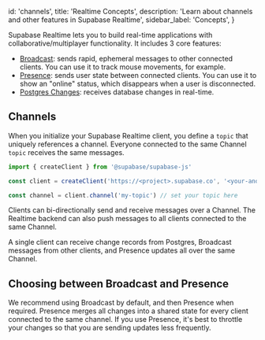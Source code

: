
  id: 'channels',
  title: 'Realtime Concepts',
  description: 'Learn about channels and other features in Supabase Realtime',
  sidebar_label: 'Concepts',
}

Supabase Realtime lets you to build real-time applications with collaborative/multiplayer functionality. It includes 3 core features:

- [Broadcast](/docs/guides/realtime/broadcast): sends rapid, ephemeral messages to other connected clients. You can use it to track mouse movements, for example.
- [Presence](/docs/guides/realtime/presence): sends user state between connected clients. You can use it to show an "online" status, which disappears when a user is disconnected.
- [Postgres Changes](/docs/guides/realtime/postgres-changes): receives database changes in real-time.

## Channels

When you initialize your Supabase Realtime client, you define a `topic` that uniquely references a channel. Everyone connected to the same Channel `topic` receives the same messages.

```js
import { createClient } from '@supabase/supabase-js'

const client = createClient('https://<project>.supabase.co', '<your-anon-key>')

const channel = client.channel('my-topic') // set your topic here
```

Clients can bi-directionally send and receive messages over a Channel. The Realtime backend can also push messages to all clients connected to the same Channel.

A single client can receive change records from Postgres, Broadcast messages from other clients, and Presence updates all over the same Channel.

## Choosing between Broadcast and Presence

We recommend using Broadcast by default, and then Presence when required. Presence merges all changes into a shared state for every client connected to the same channel. If you use Presence, it's best to throttle your changes so that you are sending updates less frequently.


